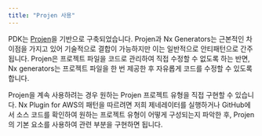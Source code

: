 ```yaml
---
title: "Projen 사용"
---
```





PDK는 [Projen](https://projen.io/)을 기반으로 구축되었습니다. Projen과 Nx Generators는 근본적인 차이점을 가지고 있어 기술적으로 결합이 가능하지만 이는 일반적으로 안티패턴으로 간주됩니다. Projen은 프로젝트 파일을 코드로 관리하여 직접 수정할 수 없도록 하는 반면, Nx generators는 프로젝트 파일을 한 번 제공한 후 자유롭게 코드를 수정할 수 있도록 합니다.

Projen을 계속 사용하려는 경우 원하는 Projen 프로젝트 유형을 직접 구현할 수 있습니다. Nx Plugin for AWS의 패턴을 따르려면 저희 제네레이터를 실행하거나 GitHub에서 소스 코드를 확인하여 원하는 프로젝트 유형이 어떻게 구성되는지 파악한 후, Projen의 기본 요소를 사용하여 관련 부분을 구현하면 됩니다.